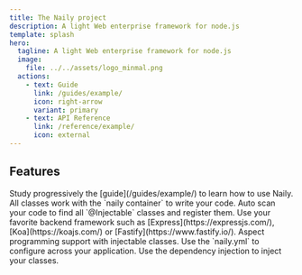 ```yaml
---
title: The Naily project
description: A light Web enterprise framework for node.js
template: splash
hero:
  tagline: A light Web enterprise framework for node.js
  image:
    file: ../../assets/logo_minmal.png
  actions:
    - text: Guide
      link: /guides/example/
      icon: right-arrow
      variant: primary
    - text: API Reference
      link: /reference/example/
      icon: external
---
```



## Features

<CardGrid stagger>
  <Card title="Progressive" icon="pencil">
    Study progressively the [guide](/guides/example/) to learn how to use Naily.
  </Card>
  <Card title="Container" icon="bars">
    All classes work with the `naily container` to write your code.
  </Card>
  <Card title="Auto scan" icon="setting">
    Auto scan your code to find all `@Injectable` classes and register them.
  </Card>
  <Card title="Backend adapter" icon="open-book">
    Use your favorite backend framework such as [Express](https://expressjs.com/), [Koa](https://koajs.com/) or [Fastify](https://www.fastify.io/).
  </Card>
  <Card title="Aspect programming" icon="open-book">
    Aspect programming support with injectable classes.
  </Card>
  <Card title="Global Configuration" icon="list-format">
    Use the `naily.yml` to configure across your application.
  </Card>
  <Card title="Dependency injection" icon="rocket">
    Use the dependency injection to inject your classes.
  </Card>
</CardGrid>
